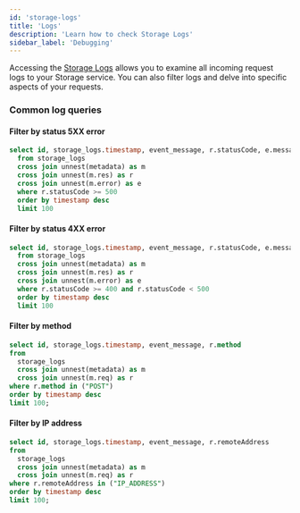 ```yaml
---
id: 'storage-logs'
title: 'Logs'
description: 'Learn how to check Storage Logs'
sidebar_label: 'Debugging'
---
```


Accessing the [Storage Logs](/dashboard/project/__/logs/explorer?q=select+id%2C+storage_logs.timestamp%2C+event_message+from+storage_logs%0A++%0A++order+by+timestamp+desc%0A++limit+100%0A++) allows you to examine all incoming request logs to your Storage service. You can also filter logs and delve into specific aspects of your requests.

### Common log queries

#### Filter by status 5XX error

```sql
select id, storage_logs.timestamp, event_message, r.statusCode, e.message as errorMessage, e.raw as rawError
  from storage_logs
  cross join unnest(metadata) as m
  cross join unnest(m.res) as r
  cross join unnest(m.error) as e
  where r.statusCode >= 500
  order by timestamp desc
  limit 100
```

#### Filter by status 4XX error

```sql
select id, storage_logs.timestamp, event_message, r.statusCode, e.message as errorMessage, e.raw as rawError
  from storage_logs
  cross join unnest(metadata) as m
  cross join unnest(m.res) as r
  cross join unnest(m.error) as e
  where r.statusCode >= 400 and r.statusCode < 500
  order by timestamp desc
  limit 100
```

#### Filter by method

```sql
select id, storage_logs.timestamp, event_message, r.method
from
  storage_logs
  cross join unnest(metadata) as m
  cross join unnest(m.req) as r
where r.method in ("POST")
order by timestamp desc
limit 100;
```

#### Filter by IP address

```sql
select id, storage_logs.timestamp, event_message, r.remoteAddress
from
  storage_logs
  cross join unnest(metadata) as m
  cross join unnest(m.req) as r
where r.remoteAddress in ("IP_ADDRESS")
order by timestamp desc
limit 100;
```
